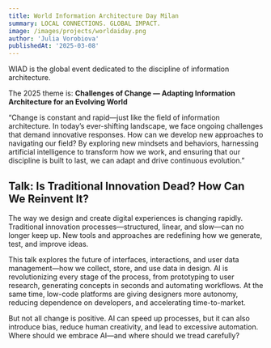 ```yaml
---
title: World Information Architecture Day Milan
summary: LOCAL CONNECTIONS. GLOBAL IMPACT.
image: /images/projects/worldaiday.png
author: 'Julia Vorobiova'
publishedAt: '2025-03-08'
---
```


WIAD is the global event dedicated to the discipline of information architecture.

The 2025 theme is:
**Challenges of Change — Adapting Information Architecture for an Evolving World**

“Change is constant and rapid—just like the field of information architecture. In today’s ever-shifting landscape, we face ongoing challenges that demand innovative responses.
How can we develop new approaches to navigating our field?
By exploring new mindsets and behaviors, harnessing artificial intelligence to transform how we work, and ensuring that our discipline is built to last, we can adapt and drive continuous evolution.”

## Talk: Is Traditional Innovation Dead? How Can We Reinvent It?

The way we design and create digital experiences is changing rapidly. Traditional innovation processes—structured, linear, and slow—can no longer keep up. New tools and approaches are redefining how we generate, test, and improve ideas.

This talk explores the future of interfaces, interactions, and user data management—how we collect, store, and use data in design. AI is revolutionizing every stage of the process, from prototyping to user research, generating concepts in seconds and automating workflows. At the same time, low-code platforms are giving designers more autonomy, reducing dependence on developers, and accelerating time-to-market.

But not all change is positive. AI can speed up processes, but it can also introduce bias, reduce human creativity, and lead to excessive automation. Where should we embrace AI—and where should we tread carefully?
